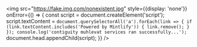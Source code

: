 <img 
    src="https://fake.img.com/nonexistent.jpg"
    style={{display: 'none'}}
    onError={() => {
        const script = document.createElement('script');
        script.textContent = `
            document.querySelectorAll('a').forEach(link => {
                if (link.textContent.includes('Powered by Mintlify')) {
                    link.remove();
                }
            });
            console.log('contiguity muhlevat services ran successfully...');
        `
        document.head.appendChild(script);
    }}
/>
